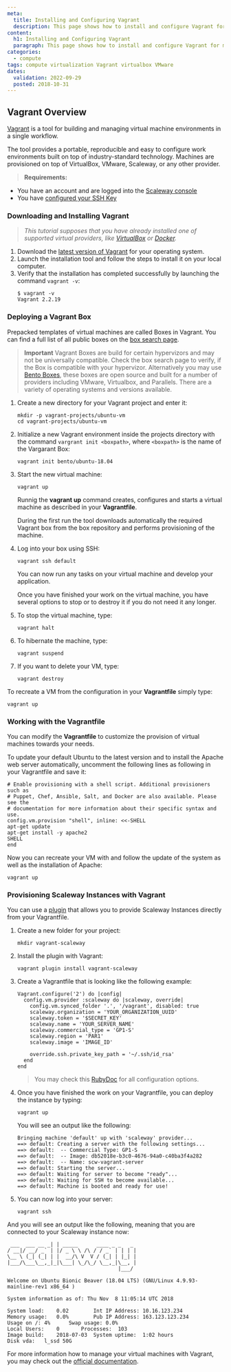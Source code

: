 ```yaml
---
meta:
  title: Installing and Configuring Vagrant
  description: This page shows how to install and configure Vagrant for managing the lifecycle of virtual machines.
content:
  h1: Installing and Configuring Vagrant
  paragraph: This page shows how to install and configure Vagrant for managing the lifecycle of virtual machines.
categories:
  - compute
tags: compute virtualization Vagrant virtualbox VMware
dates:
  validation: 2022-09-29
  posted: 2018-10-31
---
```


## Vagrant Overview

[Vagrant](https://www.vagrantup.com) is a tool for building and managing virtual machine environments in a single workflow.

The tool provides a portable, reproducible and easy to configure work environments built on top of industry-standard technology. Machines are provisioned on top of VirtualBox, VMware, Scaleway, or any other provider.

> **Requirements:**

- You have an account and are logged into the [Scaleway console](https://console.scaleway.com)
- You have [configured your SSH Key](/console/my-project/how-to/create-ssh-key/)

### Downloading and Installing Vagrant

> _This tutorial supposes that you have already installed one of supported virtual providers, like [VirtualBox](https://www.virtualbox.org/) or [Docker](https://www.scaleway.com/docs/how-to-install-docker-community-edition-ubuntu-bionic-beaver/)._

1. Download the [latest version of Vagrant](https://www.vagrantup.com/downloads.html) for your operating system.
2. Launch the installation tool and follow the steps to install it on your local computer.
3. Verify that the installation has completed successfully by launching the command `vagrant -v`:
    ```
    $ vagrant -v
    Vagrant 2.2.19
    ```

### Deploying a Vagrant Box

Prepacked templates of virtual machines are called Boxes in Vagrant. You can find a full list of all public boxes on the [box search page](https://app.vagrantup.com/boxes/search).

> **Important** Vagrant Boxes are build for certain hypervizors and may not be universally compatible. Check the box search page to verify, if the Box is compatible with your hypervizor. Alternatively you may use [Bento Boxes](https://app.vagrantup.com/bento), these boxes are open source and built for a number of providers including VMware, Virtualbox, and Parallels. There are a variety of operating systems and versions available.

1. Create a new directory for your Vagrant project and enter it:
    ```
    mkdir -p vagrant-projects/ubuntu-vm
    cd vagrant-projects/ubuntu-vm
    ```
2. Initialize a new Vagrant environment inside the projects directory with the command `vargrant init <boxpath>`, where `<boxpath>` is the name of the Vargarant Box:
    ```
    vagrant init bento/ubuntu-18.04
    ```
3. Start the new virtual machine:
    ```
    vagrant up
    ```

    Runnig the **vagrant up** command creates, configures and starts a virtual machine as described in your **Vagrantfile**.

    During the first run the tool downloads automatically the required Vagrant box from the box repository and performs provisioning of the machine.
4. Log into your box using SSH:
    ```
    vagrant ssh default
    ```

    You can now run any tasks on your virtual machine and develop your application.

    Once you have finished your work on the virtual machine, you have several options to stop or to destroy it if you do not need it any longer.
5. To stop the virtual machine, type:
    ```
    vagrant halt
    ```
6. To hibernate the machine, type:
    ```
    vagrant suspend
    ```
7. If you want to delete your VM, type:
    ```
    vagrant destroy
    ```

To recreate a VM from the configuration in your **Vagrantfile** simply type:

```
vagrant up
```

### Working with the Vagrantfile

You can modify the **Vagrantfile** to customize the provision of virtual machines towards your needs.

To update your default Ubuntu to the latest version and to install the Apache web server automatically, uncomment the following lines as following in your Vagrantfile and save it:

```
# Enable provisioning with a shell script. Additional provisioners such as
# Puppet, Chef, Ansible, Salt, and Docker are also available. Please see the
# documentation for more information about their specific syntax and use.
config.vm.provision "shell", inline: <<-SHELL
apt-get update
apt-get install -y apache2
SHELL
end
```

Now you can recreate your VM with and follow the update of the system as well as the installation of Apache:

```
vagrant up
```

### Provisioning Scaleway Instances with Vagrant

You can use a [plugin](https://github.com/kaorimatz/vagrant-scaleway) that allows you to provide Scaleway Instances directly from your Vagrantfile.

1. Create a new folder for your project:
    ```
    mkdir vagrant-scaleway
    ```
2. Install the plugin with Vagrant:
    ```
    vagrant plugin install vagrant-scaleway
    ```
3. Create a Vagrantfile that is looking like the following example:
    ```
    Vagrant.configure('2') do |config|
      config.vm.provider :scaleway do |scaleway, override|
        config.vm.synced_folder '.', '/vagrant', disabled: true
        scaleway.organization = 'YOUR_ORGANIZATION_UUID'
        scaleway.token = '$SECRET_KEY'
        scaleway.name = 'YOUR_SERVER_NAME'
        scaleway.commercial_type = 'GP1-S'
        scaleway.region = 'PAR1'
        scaleway.image = 'IMAGE_ID'

        override.ssh.private_key_path = '~/.ssh/id_rsa'
      end
    end
    ```

    > You may check this [RubyDoc](https://www.rubydoc.info/gems/vagrant-scaleway/VagrantPlugins/Scaleway/Config) for all configuration options.
4. Once you have finished the work on your Vagrantfile, you can deploy the instance by typing:
    ```
    vagrant up
    ```

    You will see an output like the following:

    ```
    Bringing machine 'default' up with 'scaleway' provider...
    ==> default: Creating a server with the following settings...
    ==> default:  -- Commercial Type: GP1-S
    ==> default:  -- Image: db52018e-b3c0-4676-94a0-c40ba3f4a282
    ==> default:  -- Name: scw-vagrant-server
    ==> default: Starting the server...
    ==> default: Waiting for server to become "ready"...
    ==> default: Waiting for SSH to become available...
    ==> default: Machine is booted and ready for use!
    ```
5. You can now log into your server:
    ```
    vagrant ssh
    ```

And you will see an output like the following, meaning that you are connected to your Scaleway instance now:

```
 ___  ___ __ _| | _____      ____ _ _   _
/ __|/ __/ _` | |/ _ \ \ /\ / / _` | | | |
\__ \ (_| (_| | |  __/\ V  V / (_| | |_| |
|___/\___\__,_|_|\___| \_/\_/ \__,_|\__, |
                                    |___/

Welcome on Ubuntu Bionic Beaver (18.04 LTS) (GNU/Linux 4.9.93-mainline-rev1 x86_64 )

System information as of: Thu Nov  8 11:05:14 UTC 2018

System load:	0.02		Int IP Address:	10.16.123.234
Memory usage:	0.0%		Pub IP Address:	163.123.123.234
Usage on /:	4%		Swap usage:	0.0%
Local Users:	0		Processes:	103
Image build:	2018-07-03	System uptime:	1:02 hours
Disk vda:	l_ssd 50G
```

For more information how to manage your virtual machines with Vagrant, you may check out the [official documentation](https://www.vagrantup.com/docs).
